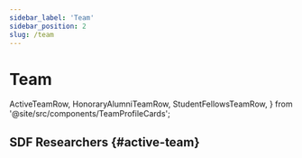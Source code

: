 ```yaml
---
sidebar_label: 'Team'
sidebar_position: 2
slug: /team
---
```


# Team

  ActiveTeamRow,
  HonoraryAlumniTeamRow,
  StudentFellowsTeamRow,
} from '@site/src/components/TeamProfileCards';

## SDF Researchers {#active-team}

<ActiveTeamRow />
